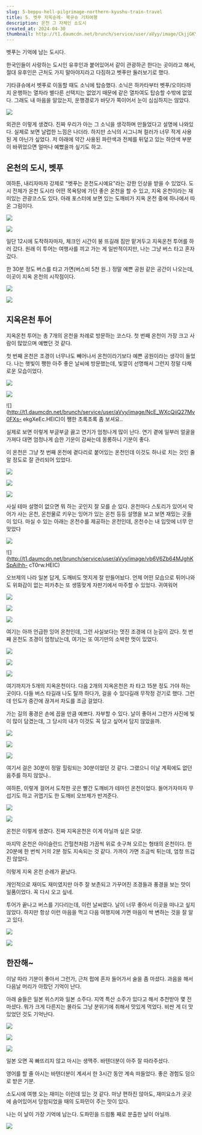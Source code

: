 ```yaml
---
slug: 5-beppu-hell-pilgrimage-northern-kyushu-train-travel
title: 5. 벳푸 지옥순례- 북규슈 기차여행
description: 온천 그 자체인 소도시
created_at: 2024-04-30
thumbnail: http://t1.daumcdn.net/brunch/service/user/aVyy/image/CkjjGKY4iFa4yb2jYVh9HQL_lOE.heic
---
```


벳푸는 기억에 남는 도시다.

한국인들이 사랑하는 도시인 유후인과 붙어있어서 같이 관광하곤 한다는 곳이라고 해서, 절대 유후인은 근처도 가지 말아야지라고 다짐하고 벳푸만
둘러보기로 했다.

기타큐슈에서 벳푸로 이동할 때도 소닉에 탑승했다. 소닉은 하카타부터 벳푸/오이타까지 운행하는 열차라 별다른 선택지는 없었기 때문에 같은
열차여도 탑승할 수밖에 없었다. 그래도 내 마음을 알았는지, 운행경로가 바닷가 쪽이어서 눈이 심심하지는 않았다.

![](http://t1.daumcdn.net/brunch/service/user/aVyy/image/mpHZBswx_8OhxEc0S0oU4kiJwqE.HEIC)

외관은 이렇게 생겼다. 진짜 우리가 아는 그 소닉을 생각하며 만들었다고 설명에 나와있다. 실제로 보면 날렵한 느낌은 나더라. 하지만 소닉의
시그니쳐 컬러가 너무 적게 사용된 게 아닌가 싶었다. 저 아래에 약간 사용된 파란색과 전체를 뒤덮고 있는 하얀색 부분이 바뀌었으면 얼마나
예뻤을까 싶기도 하고.

## **온천의 도시, 벳푸**

여하튼, 내리자마자 강제로 "벳푸는 온천도시예요"라는 강한 인상을 받을 수 있었다. 도시 전체가 온천 도시라 어떤 목욕탕에 가던 좋은 온천을
할 수 있고, 지옥 온천이라는 재미있는 관광코스도 있다. 아래 포스터에 보면 있는 도깨비가 지옥 온천 중에 하나에서 따온 그림이다.

![](http://t1.daumcdn.net/brunch/service/user/aVyy/image/6RLowk1UAJTEbA5phYsn8Axv07A.heic)

![](http://t1.daumcdn.net/brunch/service/user/aVyy/image/L7KRpnDrUkw7kWoesGsPOuSET3M.heic)

일단 12시에 도착하자마자, 체크인 시간이 붕 뜨길래 짐만 맡겨두고 지옥온천 투어를 하러 갔다. 원래 이 투어는 여행사를 끼고 가는 게
일반적이지만, 나는 그냥 버스 타고 혼자 갔다.

한 30분 정도 버스를 타고 가면(버스비 5천 원..) 정말 예쁜 공원 같은 공간이 나오는데, 이곳이 지옥 온천의 시작점이다.

![](http://t1.daumcdn.net/brunch/service/user/aVyy/image/5peq6zbpe7Ai4taPxEabZUWXgz8.HEIC)

![](http://t1.daumcdn.net/brunch/service/user/aVyy/image/KQIZwtW8t0FwCBnqTDjduWCpBsU.HEIC)

## **지옥온천 투어**

지옥온천 투어는 총 7개의 온천을 차례로 방문하는 코스다. 첫 번째 온천이 가장 크고 사람이 많았으며 예뻤던 것 같다.

첫 번째 온천은 조경이 너무나도 빼어나서 온천이라기보다 예쁜 공원이라는 생각이 들었다. 나는 햇빛이 쨍한 아주 좋은 날씨에 방문했는데,
빛깔이 선명해서 그런지 정말 다채로운 모습이었다.

![](http://t1.daumcdn.net/brunch/service/user/aVyy/image/1-kUGtrRMOB2dgY9I2pixDBVmDo.HEIC)

![](http://t1.daumcdn.net/brunch/service/user/aVyy/image/52zHkNOnWYJzR2-j3KtXdz4xabQ.HEIC)

![](http://t1.daumcdn.net/brunch/service/user/aVyy/image/NcE_WXcQiiQ27Mv0FXs-
ekgXeEc.HEIC)이 쨍한 초록초록 좀 보셔요..

실제로 보면 이렇게 부글부글 끓고 연기가 엄청나게 많이 난다. 연기 곁에 일부러 얼굴을 가져다 대면 엄청나게 습한 기운이 감싸는데 몽롱하니
기분이 좋다.

이 온천은 그냥 첫 번째 온천에 곁다리로 붙어있는 온천인데 이것도 하나로 치는 것인 줄 알 정도로 잘 관리되어 있었다.

![](http://t1.daumcdn.net/brunch/service/user/aVyy/image/dpulhFfncrL4-mccqFRbkSBNvN0.heic)

![](http://t1.daumcdn.net/brunch/service/user/aVyy/image/uZnY2pyvg6iAp1mAUfWFEmslR2w.HEIC)

![](http://t1.daumcdn.net/brunch/service/user/aVyy/image/RsmCBKmyqs2V50gL6Krrb_ZPEj0.HEIC)

사실 테마 설명이 없으면 뭐 하는 곳인지 잘 모를 순 있다. 온천마다 스토리가 있어서 악어가 사는 온천, 온천물로 키우는 잉어가 있는 온천
등등 설명을 보고 보면 재밌는 곳들이 있다. 마실 수 있는 아래는 온천수를 제공하는 온천인데, 온천수는 내 입맛에 너무 안 맞았다

![](http://t1.daumcdn.net/brunch/service/user/aVyy/image/M2jzm4nG3sK_6SH1vsei7hznJZs.HEIC)

![](http://t1.daumcdn.net/brunch/service/user/aVyy/image/vb6V6Zb64MJghKSpAilhh-
cT0rw.HEIC)

오브제의 나라 일본 답게, 도깨비도 멋지게 잘 만들어놨다. 언제 어떤 모습으로 튀어나와도 위화감이 없는 피카추는 또 생뚱맞게 자판기에서
마주할 수 있었다. 귀여워어

![](http://t1.daumcdn.net/brunch/service/user/aVyy/image/rHbKTpQi81bvZk5f2PNEWYZB08w.heic)

![](http://t1.daumcdn.net/brunch/service/user/aVyy/image/K_JFCWvTUS2Y1XArcxoiiPmfajY.heic)

![](http://t1.daumcdn.net/brunch/service/user/aVyy/image/Vuui6jRSbTHL375xIw4kpSoWDrg.HEIC)

여기는 아까 언급한 잉어 온천인데, 그런 사실보다는 멋진 조경에 더 눈길이 갔다. 첫 번째 온천도 조경이 엄청났는데, 여기는 또 여기만의
소박한 멋이 있었다.

![](http://t1.daumcdn.net/brunch/service/user/aVyy/image/xoCfeT533T_eKmILHsbSosUk1Pc.HEIC)

![](http://t1.daumcdn.net/brunch/service/user/aVyy/image/KsIwPed10-f8EnEVlnE0TlBqwfs.heic)

![](http://t1.daumcdn.net/brunch/service/user/aVyy/image/QoVBU_9hWwkmpXJGKycCzAxkndk.heic)

여기까지가 5개의 지옥온천이다. 다음 2개의 지옥온천은 차 타고 15분 정도 가야 하는 곳이다. 다들 버스 타길래 나도 탈까 하다가, 걸을
수 있다길래 무작정 걷기로 했다. 그런데 인도가 중간에 끊겨서 차도를 조금 걸었다.

가는 길의 풍경은 손에 꼽을 만큼 예쁘다. 자부할 수 있다. 날이 좋아서 그런가 사진에 빛이 많이 담겼는데, 그 당시의 내가 이것도 꼭 담고
싶어서 담지 않았을까.

![](http://t1.daumcdn.net/brunch/service/user/aVyy/image/_rW-5YZl3bVcqQBg5Qt5zc0VwmA.HEIC)

![](http://t1.daumcdn.net/brunch/service/user/aVyy/image/gEdoFlw_PLqPmBCekJvXopXWhqs.heic)

![](http://t1.daumcdn.net/brunch/service/user/aVyy/image/rH556unk4biH7kCsBlNpctzpShQ.heic)

여기서 걸은 30분이 정말 힐링되는 30분이었던 것 같다. 그랬으니 이날 계획에도 없던 음주를 하지 않았나..

여하튼, 이렇게 걸어서 도착한 곳은 빨간 도깨비가 테마인 온천이었다. 들어가자마자 무섭기도 하고 귀엽기도 한 도깨비 오브제가 반겨준다.

![](http://t1.daumcdn.net/brunch/service/user/aVyy/image/v3V25myrtiozjwxGQhkiujdSQHA.heic)

![](http://t1.daumcdn.net/brunch/service/user/aVyy/image/Tz_c5gU7KfeJrgqD_rgdIEMX0JU.heic)

온천은 이렇게 생겼다. 진짜 지옥온천은 이게 아닐까 싶은 모양.

마지막 온천은 아이슬란드 간헐천처럼 가끔씩 위로 솟구쳐 오르는 형태의 온천이다. 한 20분에 한 번씩 거의 2분 정도 지속되는 것 같다.
가까이 가면 조금씩 튀는데, 엄청 뜨겁진 않았다.

이렇게 지옥 온천 순례가 끝났다.

개인적으로 재미도 재미였지만 아주 잘 보존되고 가꾸어진 조경들과 풍경을 보는 맛이 일품이었다. 꼭 다시 오고 싶네.

투어가 끝나고 버스를 기다리는데, 이런 날씨였다. 날이 너무 좋아서 이곳을 떠나고 싶지 않았다. 하지만 항상 이런 마음을 먹고 다음 여행지에
가면 마음이 싹 변하는 것을 잘 알고 있다.

![](http://t1.daumcdn.net/brunch/service/user/aVyy/image/ohh8alJWn3p8BKPua2QB5a3whek.HEIC)

![](http://t1.daumcdn.net/brunch/service/user/aVyy/image/20xsb4RZkdF68zwv6Ysr2fW8lLM.HEIC)

## **한잔해~**

이날 따라 기분이 좋아서 그런가, 근처 펍에 혼자 들어가서 술을 좀 마셨다. 과음을 해서 다음날 머리가 아팠던 기억이 난다.

아래 술들은 일본 위스키와 일본 소주다. 지역 특산 소주가 있다고 해서 추천받아 몇 전 마셨다. 뭐가 크게 다른지는 몰라도 그냥 분위기에
취해서 맛있게 먹었다. 비싼 게 더 맛있었던 것도 기억난다.

![](http://t1.daumcdn.net/brunch/service/user/aVyy/image/Em_Baqooq5YNjtkRLLU4uc_sO4o.HEIC)

![](http://t1.daumcdn.net/brunch/service/user/aVyy/image/Ozqmau3KIUkhtE5hC4TFRsnpTwI.HEIC)

![](http://t1.daumcdn.net/brunch/service/user/aVyy/image/Ax_dmkhdOCmAU1Kl5BP4cyqgYM4.HEIC)

일본 오면 꼭 빠뜨리지 않고 마시는 생맥주. 바텐더분이 아주 잘 따라주셨다.

영어를 할 줄 아시는 바텐더분이 계셔서 한 3시간 동안 계속 떠들었다. 좋은 경험도 덤으로 받은 기분.

소도시에 여행 오는 재미는 이런데 있는 것 같다. 마냥 편하진 않아도, 재미요소가 곳곳에 숨어있어서 당첨되었을 때의 도파민이 주는 맛이
있다.

나는 이 날이 가장 기억에 남는다. 도파민을 드럼통 째로 분출한 날이 아닐까.

![](http://t1.daumcdn.net/brunch/service/user/aVyy/image/9xpvzZ9hAs73uXQRmSAWEwjG38w.heic)

